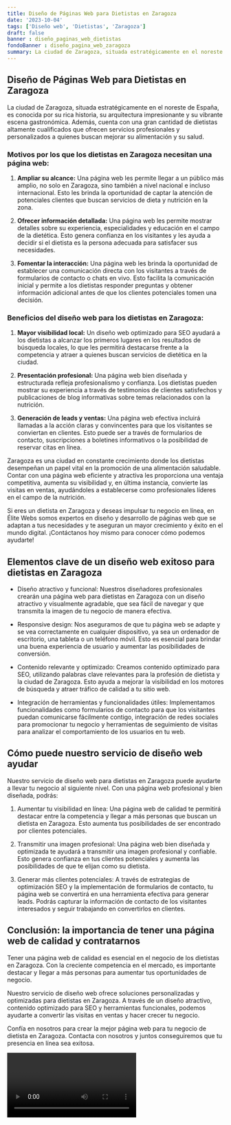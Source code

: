 ```yaml
---
title: Diseño de Páginas Web para Dietistas en Zaragoza
date: '2023-10-04'
tags: ['Diseño web', 'Dietistas', 'Zaragoza']
draft: false
banner : diseño_paginas_web_dietistas
fondoBanner : diseño_pagina_web_zaragoza
summary: La ciudad de Zaragoza, situada estratégicamente en el noreste de España, es conocida por su rica historia, su arquitectura impresionante y su vibrante escena gastronómica. Además, cuenta con una gran cantidad de dietistas altamente cualificados que ofrecen servicios profesionales y personalizados a quienes buscan mejorar su alimentación y su salud.
---
```


## Diseño de Páginas Web para Dietistas en Zaragoza

La ciudad de Zaragoza, situada estratégicamente en el noreste de España, es conocida por su rica historia, su arquitectura impresionante y su vibrante escena gastronómica. Además, cuenta con una gran cantidad de dietistas altamente cualificados que ofrecen servicios profesionales y personalizados a quienes buscan mejorar su alimentación y su salud.

### Motivos por los que los dietistas en Zaragoza necesitan una página web:

1. **Ampliar su alcance:** Una página web les permite llegar a un público más amplio, no solo en Zaragoza, sino también a nivel nacional e incluso internacional. Esto les brinda la oportunidad de captar la atención de potenciales clientes que buscan servicios de dieta y nutrición en la zona.

2. **Ofrecer información detallada:** Una página web les permite mostrar detalles sobre su experiencia, especialidades y educación en el campo de la dietética. Esto genera confianza en los visitantes y les ayuda a decidir si el dietista es la persona adecuada para satisfacer sus necesidades.

3. **Fomentar la interacción:** Una página web les brinda la oportunidad de establecer una comunicación directa con los visitantes a través de formularios de contacto o chats en vivo. Esto facilita la comunicación inicial y permite a los dietistas responder preguntas y obtener información adicional antes de que los clientes potenciales tomen una decisión.

### Beneficios del diseño web para los dietistas en Zaragoza:

1. **Mayor visibilidad local:** Un diseño web optimizado para SEO ayudará a los dietistas a alcanzar los primeros lugares en los resultados de búsqueda locales, lo que les permitirá destacarse frente a la competencia y atraer a quienes buscan servicios de dietética en la ciudad.

2. **Presentación profesional:** Una página web bien diseñada y estructurada refleja profesionalismo y confianza. Los dietistas pueden mostrar su experiencia a través de testimonios de clientes satisfechos y publicaciones de blog informativas sobre temas relacionados con la nutrición.

3. **Generación de leads y ventas:** Una página web efectiva incluirá llamadas a la acción claras y convincentes para que los visitantes se conviertan en clientes. Esto puede ser a través de formularios de contacto, suscripciones a boletines informativos o la posibilidad de reservar citas en línea.

Zaragoza es una ciudad en constante crecimiento donde los dietistas desempeñan un papel vital en la promoción de una alimentación saludable. Contar con una página web eficiente y atractiva les proporciona una ventaja competitiva, aumenta su visibilidad y, en última instancia, convierte las visitas en ventas, ayudándoles a establecerse como profesionales líderes en el campo de la nutrición.

Si eres un dietista en Zaragoza y deseas impulsar tu negocio en línea, en Élite Webs somos expertos en diseño y desarrollo de páginas web que se adaptan a tus necesidades y te aseguran un mayor crecimiento y éxito en el mundo digital. ¡Contáctanos hoy mismo para conocer cómo podemos ayudarte!

<GifSeo />

<Cta />

## Elementos clave de un diseño web exitoso para dietistas en Zaragoza

- Diseño atractivo y funcional: Nuestros diseñadores profesionales crearán una página web para dietistas en Zaragoza con un diseño atractivo y visualmente agradable, que sea fácil de navegar y que transmita la imagen de tu negocio de manera efectiva.

- Responsive design: Nos aseguramos de que tu página web se adapte y se vea correctamente en cualquier dispositivo, ya sea un ordenador de escritorio, una tableta o un teléfono móvil. Esto es esencial para brindar una buena experiencia de usuario y aumentar las posibilidades de conversión.

- Contenido relevante y optimizado: Creamos contenido optimizado para SEO, utilizando palabras clave relevantes para la profesión de dietista y la ciudad de Zaragoza. Esto ayuda a mejorar la visibilidad en los motores de búsqueda y atraer tráfico de calidad a tu sitio web.

- Integración de herramientas y funcionalidades útiles: Implementamos funcionalidades como formularios de contacto para que los visitantes puedan comunicarse fácilmente contigo, integración de redes sociales para promocionar tu negocio y herramientas de seguimiento de visitas para analizar el comportamiento de los usuarios en tu web.

## Cómo puede nuestro servicio de diseño web ayudar

Nuestro servicio de diseño web para dietistas en Zaragoza puede ayudarte a llevar tu negocio al siguiente nivel. Con una página web profesional y bien diseñada, podrás:

1. Aumentar tu visibilidad en línea: Una página web de calidad te permitirá destacar entre la competencia y llegar a más personas que buscan un dietista en Zaragoza. Esto aumenta tus posibilidades de ser encontrado por clientes potenciales.

2. Transmitir una imagen profesional: Una página web bien diseñada y optimizada te ayudará a transmitir una imagen profesional y confiable. Esto genera confianza en tus clientes potenciales y aumenta las posibilidades de que te elijan como su dietista.

3. Generar más clientes potenciales: A través de estrategias de optimización SEO y la implementación de formularios de contacto, tu página web se convertirá en una herramienta efectiva para generar leads. Podrás capturar la información de contacto de los visitantes interesados y seguir trabajando en convertirlos en clientes.

## Conclusión: la importancia de tener una página web de calidad y contratarnos

Tener una página web de calidad es esencial en el negocio de los dietistas en Zaragoza. Con la creciente competencia en el mercado, es importante destacar y llegar a más personas para aumentar tus oportunidades de negocio.

Nuestro servicio de diseño web ofrece soluciones personalizadas y optimizadas para dietistas en Zaragoza. A través de un diseño atractivo, contenido optimizado para SEO y herramientas funcionales, podemos ayudarte a convertir las visitas en ventas y hacer crecer tu negocio.

Confía en nosotros para crear la mejor página web para tu negocio de dietista en Zaragoza. Contacta con nosotros y juntos conseguiremos que tu presencia en línea sea exitosa.

<Video />

<CtaBot job='Dietistas' city='Zaragoza'/>

<Gmaps query='Zaragoza+españa+maps' />